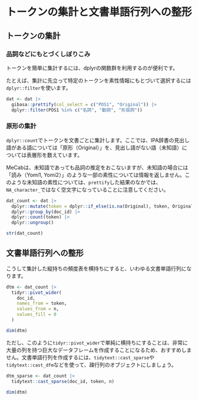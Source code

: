 # トークンの集計と文書単語行列への整形 {#dtm}

## トークンの集計

### 品詞などにもとづくしぼりこみ

トークンを簡単に集計するには、dplyrの関数群を利用するのが便利です。

たとえば、集計に先立って特定のトークンを素性情報にもとづいて選択するには`dplyr::filter`を使います。

```r
dat <- dat |>
  gibasa::prettify(col_select = c("POS1", "Original")) |>
  dplyr::filter(POS1 %in% c("名詞", "動詞", "形容詞"))
```

### 原形の集計

`dplyr::count`でトークンを文書ごとに集計します。ここでは、IPA辞書の見出し語がある語については「原形（Original）」を、見出し語がない語（未知語）については表層形を数えています。

MeCabは、未知語であっても品詞の推定をおこないますが、未知語の場合には「読み（Yomi1, Yomi2）」のような一部の素性については情報を返しません。このような未知語の素性については、`prettify`した結果のなかでは、`NA_character_`ではなく空文字になっていることに注意してください。

```r
dat_count <- dat |>
  dplyr::mutate(token = dplyr::if_else(is.na(Original), token, Original)) |>
  dplyr::group_by(doc_id) |>
  dplyr::count(token) |>
  dplyr::ungroup()

str(dat_count)
```


## 文書単語行列への整形

こうして集計した縦持ちの頻度表を横持ちにすると、いわゆる文書単語行列になります。

```r
dtm <- dat_count |>
  tidyr::pivot_wider(
    doc_id,
    names_from = token,
    values_from = n,
    values_fill = 0
  )

dim(dtm)
```

ただし、このように`tidyr::pivot_wider`で単純に横持ちにすることは、非常に大量の列を持つ巨大なデータフレームを作成することになるため、おすすめしません。文書単語行列を作成するには、`tidytext::cast_sparse`や`tidytext::cast_dfm`などを使って、疎行列のオブジェクトにしましょう。

```r
dtm_sparse <- dat_count |>
  tidytext::cast_sparse(doc_id, token, n)

dim(dtm)
```
